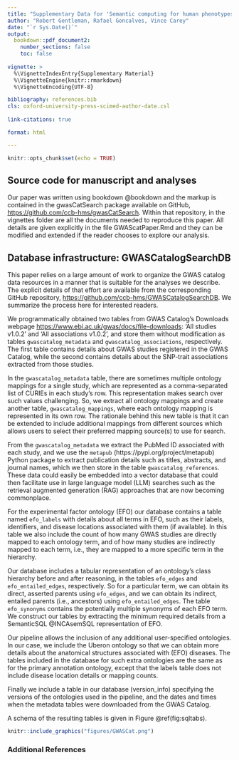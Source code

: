 ```yaml
---
title: "Supplementary Data for 'Semantic computing for human phenotypes'"
author: "Robert Gentleman, Rafael Goncalves, Vince Carey"
date: "`r Sys.Date()`"
output: 
  bookdown::pdf_document2: 
    number_sections: false
    toc: false
    
vignette: >
  %\VignetteIndexEntry{Supplementary Material}
  %\VignetteEngine{knitr::rmarkdown}
  %\VignetteEncoding{UTF-8}

bibliography: references.bib
cls: oxford-university-press-scimed-author-date.csl
  
link-citations: true

format: html

---
```


```r
knitr::opts_chunk$set(echo = TRUE)
```

## Source code for manuscript and analyses

Our paper was written using bookdown @bookdown and the markup is contained in the gwasCatSearch package available on GitHub, <https://github.com/ccb-hms/gwasCatSearch>. Within that repository, in the vignettes folder are all the documents needed to reproduce this paper.  All details are given explicitly in the file GWAScatPaper.Rmd and they can be modified and extended if the reader chooses to explore our analysis.


## Database infrastructure: GWASCatalogSearchDB

This paper relies on a large amount of work to organize the GWAS catalog data resources in a manner that is suitable for the analyses we describe.  The explicit details of that effort are available from the corresponding GitHub repository, <https://github.com/ccb-hms/GWASCatalogSearchDB>.  We summarize the process here for interested readers.

We programmatically obtained two tables from GWAS Catalog's Downloads webpage <https://www.ebi.ac.uk/gwas/docs/file-downloads>: 'All studies v1.0.2' and 'All associations v1.0.2', and store them without modification as tables `gwascatalog_metadata` and `gwascatalog_associations`, respectively. The first table contains details about GWAS studies registered in the GWAS Catalog, while the second contains details about the SNP-trait associations extracted from those studies. 

In the `gwascatalog_metadata` table, there are sometimes multiple ontology mappings for a single study, which are represented as a comma-separated list of CURIEs in each study's row. This representation makes search over such values challenging. So, we extract all ontology mappings and create another table, `gwascatalog_mappings`, where each ontology mapping is represented in its own row. The rationale behind this new table is that it can be extended to include additional mappings from different sources which allows users to select their preferred mapping source(s) to use for search.

From the `gwascatalog_metadata` we extract the PubMed ID associated with each study, and we use the `metapub` (https://pypi.org/project/metapub) Python package to extract publication details such as titles, abstracts, and journal names, which we then store in the table `gwascatalog_references`. These data could easily be embedded into a vector database that could then facilitate use in large language model (LLM)
searches such as the retrieval augmented generation (RAG) approaches that are now becoming commonplace.

For the experimental factor ontology (EFO) our database contains a table named `efo_labels` with details about all terms in EFO, such as their labels, identifiers, and disease locations associated with them (if available). In this table we also include the count of how many GWAS studies are directly mapped to each ontology term, and of how many studies are indirectly mapped to each term, i.e., they are mapped to a more specific term in the hierarchy. 

Our database includes a tabular representation of an ontology's class hierarchy before and after reasoning, in the tables `efo_edges` and `efo_entailed_edges`, respectively. So for a particular term, we can obtain its direct, asserted parents using `efo_edges`, and we can obtain its indirect, entailed parents (i.e., ancestors) using `efo_entailed_edges`. The table `efo_synonyms` contains the potentially multiple synonyms of each EFO term. We construct our tables by extracting the minimum required details from a SemanticSQL @INCAsemSQL representation of EFO.

Our pipeline allows the inclusion of any additional user-specified ontologies. In our case, we include the Uberon ontology so that we can obtain more details about the anatomical structures associated with (EFO) diseases. The tables included in the database for such extra ontologies are the same as for the primary annotation ontology, except that the labels table does not include disease location details or mapping counts.

Finally we include a table in our database (version_info) specifying the versions of the ontologies used in the pipeline, and the dates and times when the metadata tables were downloaded from the GWAS Catalog. 

A schema of the resulting tables is given in Figure \@ref(fig:sqltabs).

```r
knitr::include_graphics("figures/GWASCat.png")
```

### Additional References


